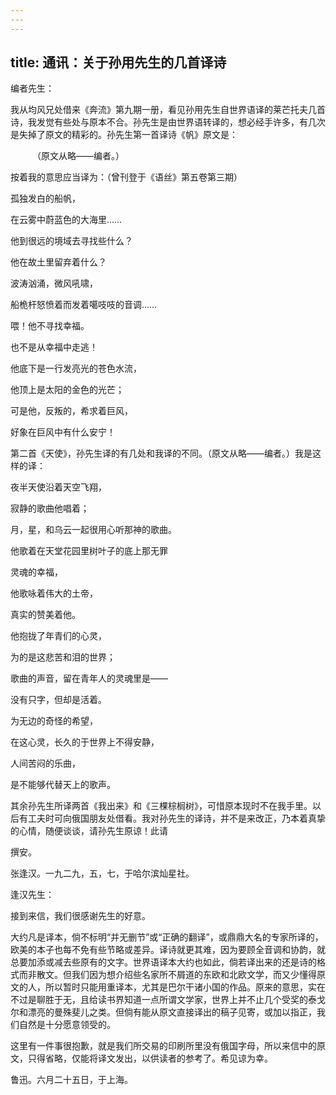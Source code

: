 ```yaml
---
---
---
```

title: 通讯：关于孙用先生的几首译诗
---



编者先生：

我从均风兄处借来《奔流》第九期一册，看见孙用先生自世界语译的莱芒托夫几首诗，我发觉有些处与原本不合。孙先生是由世界语转译的，想必经手许多，有几次是失掉了原文的精彩的。孙先生第一首译诗《帆》原文是：

　　　（原文从略——编者。）

按着我的意思应当译为：（曾刊登于《语丝》第五卷第三期）

孤独发白的船帆，

在云雾中蔚蓝色的大海里……

他到很远的境域去寻找些什么？

他在故土里留弃着什么？

波涛汹涌，微风吼啸，

船桅杆怒愤着而发着噶吱吱的音调……

喂！他不寻找幸福。

也不是从幸福中走逃！

他底下是一行发亮光的苍色水流，

他顶上是太阳的金色的光芒；

可是他，反叛的，希求着巨风，

好象在巨风中有什么安宁！

第二首《天使》，孙先生译的有几处和我译的不同。（原文从略——编者。）我是这样的译：

夜半天使沿着天空飞翔，

寂静的歌曲他唱着；

月，星，和乌云一起很用心听那神的歌曲。

他歌着在天堂花园里树叶子的底上那无罪

灵魂的幸福，

他歌咏着伟大的土帝，

真实的赞美着他。

他抱拢了年青们的心灵，

为的是这悲苦和泪的世界；

歌曲的声音，留在青年人的灵魂里是——

没有只字，但却是活着。

为无边的奇怪的希望，

在这心灵，长久的于世界上不得安静，

人间苦闷的乐曲，

是不能够代替天上的歌声。

其余孙先生所译两首《我出来》和《三棵棕榈树》，可惜原本现时不在我手里。以后有工夫时可向俄国朋友处借看。我对孙先生的译诗，并不是来改正，乃本着真挚的心情，随便谈谈，请孙先生原谅！此请

撰安。

张逢汉。一九二九，五，七，于哈尔滨灿星社。

逢汉先生：

接到来信，我们很感谢先生的好意。

大约凡是译本，倘不标明“并无删节”或“正确的翻译”，或鼎鼎大名的专家所译的，欧美的本子也每不免有些节略或差异。译诗就更其难，因为要顾全音调和协韵，就总要加添或减去些原有的文字。世界语译本大约也如此，倘若译出来的还是诗的格式而非散文。但我们因为想介绍些名家所不屑道的东欧和北欧文学，而又少懂得原文的人，所以暂时只能用重译本，尤其是巴尔干诸小国的作品。原来的意思，实在不过是聊胜于无，且给读书界知道一点所谓文学家，世界上并不止几个受奖的泰戈尔和漂亮的曼殊斐儿之类。但倘有能从原文直接译出的稿子见寄，或加以指正，我们自然是十分愿意领受的。

这里有一件事很抱歉，就是我们所交易的印刷所里没有俄国字母，所以来信中的原文，只得省略，仅能将译文发出，以供读者的参考了。希见谅为幸。

鲁迅。六月二十五日，于上海。
